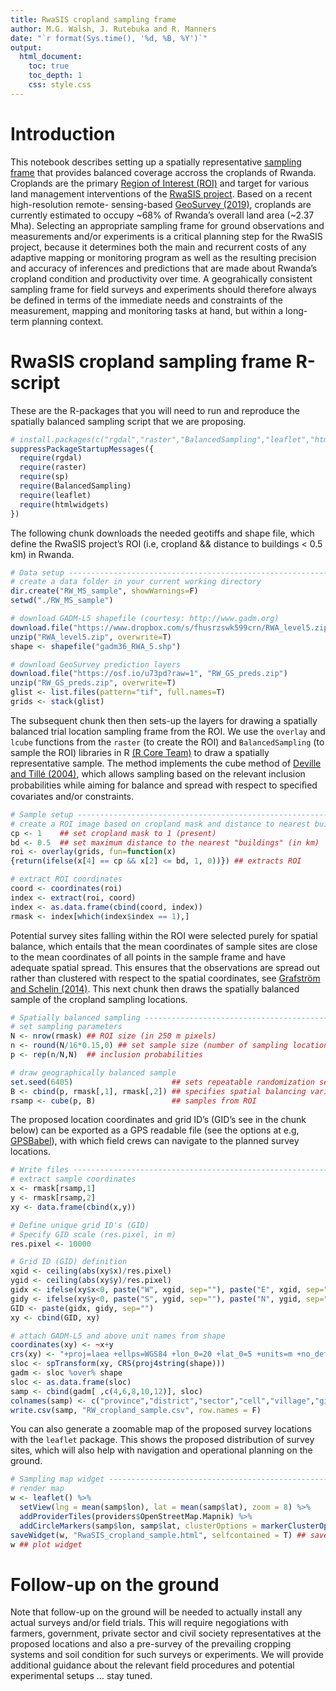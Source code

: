 ```yaml
---
title: RwaSIS cropland sampling frame
author: M.G. Walsh, J. Rutebuka and R. Manners
date: "`r format(Sys.time(), '%d, %B, %Y')`"
output:
  html_document:
    toc: true
    toc_depth: 1
    css: style.css
---
```


# Introduction

This notebook describes setting up a spatially representative [sampling frame](https://en.wikipedia.org/wiki/Sampling_frame) that provides balanced coverage accross the croplands of Rwanda. Croplands are the primary [Region of Interest (ROI)](https://en.wikipedia.org/wiki/Region_of_interest) and target for various land management interventions of the [RwaSIS project](https://minagri.prod.risa.rw/updates/news-details/rwanda-launches-soil-information-service-project-to-improve-agriculture-productivity). Based on a recent high-resolution remote- sensing-based [GeoSurvey (2019)](https://osf.io/w5e6c/), croplands are currently estimated to occupy ~68% of Rwanda's overall land area (~2.37 Mha). Selecting an appropriate sampling frame for ground observations and measurements and/or experiments is a critical planning step for the RwaSIS project, because it determines both the main and recurrent costs of any adaptive mapping or monitoring program as well as the resulting precision and accuracy of inferences and predictions that are made about Rwanda's cropland condition and productivity over time. A geograhically consistent sampling frame for field surveys and experiments should therefore always be defined in terms of the immediate needs and constraints of the measurement, mapping and monitoring tasks at hand, but within a long-term planning context.

# RwaSIS cropland sampling frame R-script

These are the R-packages that you will need to run and reproduce the spatially balanced sampling script that we are proposing.

```r
# install.packages(c("rgdal","raster","BalancedSampling","leaflet","htmlwidgets"), dependencies=T)
suppressPackageStartupMessages({
  require(rgdal)
  require(raster)
  require(sp)
  require(BalancedSampling)
  require(leaflet)
  require(htmlwidgets)
})
```

The following chunk downloads the needed geotiffs and shape file, which define the RwaSIS project's ROI (i.e, cropland && distance to buildings < 0.5 km) in Rwanda.

```r
# Data setup --------------------------------------------------------------
# create a data folder in your current working directory
dir.create("RW_MS_sample", showWarnings=F)
setwd("./RW_MS_sample")

# download GADM-L5 shapefile (courtesy: http://www.gadm.org)
download.file("https://www.dropbox.com/s/fhusrzswk599crn/RWA_level5.zip?raw=1", "RWA_level5.zip")
unzip("RWA_level5.zip", overwrite=T)
shape <- shapefile("gadm36_RWA_5.shp")

# download GeoSurvey prediction layers
download.file("https://osf.io/u73pd?raw=1", "RW_GS_preds.zip")
unzip("RW_GS_preds.zip", overwrite=T)
glist <- list.files(pattern="tif", full.names=T)
grids <- stack(glist)
```

The subsequent chunk then then sets-up the layers for drawing a spatially balanced trial location sampling frame from the ROI. We use the `overlay` and `lcube` functions from the `raster` (to create the ROI) and `BalancedSampling` (to sample the ROI) libraries in R [(R Core Team)](https://cran.univ-paris1.fr/web/packages/dplR/vignettes/intro-dplR.pdf) to draw a spatially representative sample. The method implements the cube method of [Deville and Tillé (2004)](https://academic.oup.com/biomet/article-abstract/91/4/893/459329?redirectedFrom=fulltext), which allows sampling based on the relevant inclusion probabilities while aiming for balance and spread with respect to speciﬁed covariates and/or constraints. 

```r
# Sample setup ------------------------------------------------------------
# create a ROI image based on cropland mask and distance to nearest buildings
cp <- 1    ## set cropland mask to 1 (present)
bd <- 0.5  ## set maximum distance to the nearest "buildings" (in km)
roi <- overlay(grids, fun=function(x) 
{return(ifelse(x[4] == cp && x[2] <= bd, 1, 0))}) ## extracts ROI

# extract ROI coordinates
coord <- coordinates(roi)
index <- extract(roi, coord)
index <- as.data.frame(cbind(coord, index))
rmask <- index[which(index$index == 1),]
```

Potential survey sites falling within the ROI were selected purely for spatial balance, which entails that the mean coordinates of sample sites are close to the mean coordinates of all points in the sample frame and have adequate spatial spread. This ensures that the observations are spread out rather than clustered with respect to the spatial coordinates, see [Grafström and Schelin (2014)](https://cran.r-project.org/web/packages/BalancedSampling/index.html). This next chunk then draws the spatially balanced sample of the cropland sampling locations.

```r
# Spatially balanced sampling ---------------------------------------------
# set sampling parameters
N <- nrow(rmask) ## ROI size (in 250 m pixels)
n <- round(N/16*0.15,0) ## set sample size (number of sampling locations)
p <- rep(n/N,N)  ## inclusion probabilities

# draw geographically balanced sample
set.seed(6405)                      ## sets repeatable randomization seed
B <- cbind(p, rmask[,1], rmask[,2]) ## specifies spatial balancing variables
rsamp <- cube(p, B)                 ## samples from ROI
```

The proposed location coordinates and grid ID's (GID's see in the chunk below) can be exported as a GPS readable file (see the options at e.g, [GPSBabel](https://www.gpsbabel.org)), with which field crews can navigate to the planned survey locations.

```r
# Write files -------------------------------------------------------------
# extract sample coordinates
x <- rmask[rsamp,1]
y <- rmask[rsamp,2]
xy <- data.frame(cbind(x,y))

# Define unique grid ID's (GID)
# Specify GID scale (res.pixel, in m)
res.pixel <- 10000

# Grid ID (GID) definition
xgid <- ceiling(abs(xy$x)/res.pixel)
ygid <- ceiling(abs(xy$y)/res.pixel)
gidx <- ifelse(xy$x<0, paste("W", xgid, sep=""), paste("E", xgid, sep=""))
gidy <- ifelse(xy$y<0, paste("S", ygid, sep=""), paste("N", ygid, sep=""))
GID <- paste(gidx, gidy, sep="")
xy <- cbind(GID, xy)

# attach GADM-L5 and above unit names from shape
coordinates(xy) <- ~x+y
crs(xy) <- "+proj=laea +ellps=WGS84 +lon_0=20 +lat_0=5 +units=m +no_defs"
sloc <- spTransform(xy, CRS(proj4string(shape)))
gadm <- sloc %over% shape
sloc <- as.data.frame(sloc)
samp <- cbind(gadm[ ,c(4,6,8,10,12)], sloc)
colnames(samp) <- c("province","district","sector","cell","village","gid","lon","lat")
write.csv(samp, "RW_cropland_sample.csv", row.names = F)
```

You can also generate a zoomable map of the proposed survey locations with the `leaflet` package. This shows the proposed distribution of survey sites, which will also help with navigation and operational planning on the ground.

```r
# Sampling map widget -----------------------------------------------------
# render map
w <- leaflet() %>%
  setView(lng = mean(samp$lon), lat = mean(samp$lat), zoom = 8) %>%
  addProviderTiles(providers$OpenStreetMap.Mapnik) %>%
  addCircleMarkers(samp$lon, samp$lat, clusterOptions = markerClusterOptions())
saveWidget(w, "RwaSIS_cropland_sample.html", selfcontained = T) ## save widget
w ## plot widget 
```

# Follow-up on the ground

Note that follow-up on the ground will be needed to actually install any actual surveys and/or field trials. This will require negogiations with farmers, government, private sector and civil society representatives at the proposed locations and also a pre-survey of the prevailing cropping systems and soil condition for such surveys or experiments. We will provide additional guidance about the relevant field procedures and potential experimental setups ... stay tuned.

